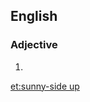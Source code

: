 {{also|sunny side up|sunnyside up}}
==English==

===Adjective===
{{en-adj|head=[[sunny]]-[[side]] [[up]]|-}}

# {{alternative spelling of|sunny side up|lang=en}}

[[et:sunny-side up]]